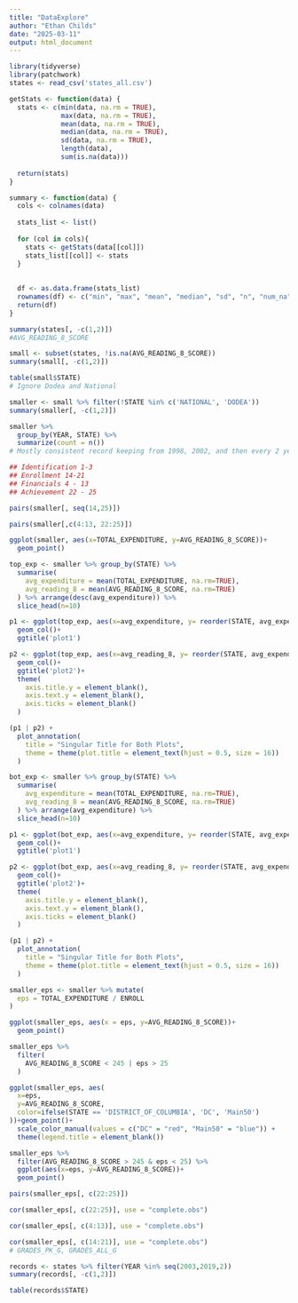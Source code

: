 ```yaml
---
title: "DataExplore"
author: "Ethan Childs"
date: "2025-03-11"
output: html_document
---
```


```r
library(tidyverse)
library(patchwork)
states <- read_csv('states_all.csv')
```

```r
getStats <- function(data) {
  stats <- c(min(data, na.rm = TRUE), 
             max(data, na.rm = TRUE), 
             mean(data, na.rm = TRUE), 
             median(data, na.rm = TRUE), 
             sd(data, na.rm = TRUE), 
             length(data), 
             sum(is.na(data)))
  
  return(stats)
}

summary <- function(data) {
  cols <- colnames(data)
  
  stats_list <- list()  
  
  for (col in cols){
    stats <- getStats(data[[col]])
    stats_list[[col]] <- stats  
  }
  
  
  df <- as.data.frame(stats_list)
  rownames(df) <- c("min", "max", "mean", "median", "sd", "n", "num_na")
  return(df)
}
```


```r
summary(states[, -c(1,2)])
#AVG_READING_8_SCORE
```

```r
small <- subset(states, !is.na(AVG_READING_8_SCORE))
summary(small[, -c(1,2)])
```

```r
table(small$STATE)
# Ignore Dodea and National

smaller <- small %>% filter(!STATE %in% c('NATIONAL', 'DODEA'))
summary(smaller[, -c(1,2)])
```


```r
smaller %>%
  group_by(YEAR, STATE) %>%
  summarize(count = n())
# Mostly consistent record keeping from 1998, 2002, and then every 2 years from 2003 to 2019
```


```r
## Identification 1-3
## Enrollment 14-21
## Financials 4 - 13
## Achievement 22 - 25

pairs(smaller[, seq(14,25)])
```

```r
pairs(smaller[,c(4:13, 22:25)])
```
```r
ggplot(smaller, aes(x=TOTAL_EXPENDITURE, y=AVG_READING_8_SCORE))+
  geom_point()
```

```r
top_exp <- smaller %>% group_by(STATE) %>% 
  summarise(
    avg_expenditure = mean(TOTAL_EXPENDITURE, na.rm=TRUE),
    avg_reading_8 = mean(AVG_READING_8_SCORE, na.rm=TRUE)
  ) %>% arrange(desc(avg_expenditure)) %>% 
  slice_head(n=10)

p1 <- ggplot(top_exp, aes(x=avg_expenditure, y= reorder(STATE, avg_expenditure))) +
  geom_col()+
  ggtitle('plot1')

p2 <- ggplot(top_exp, aes(x=avg_reading_8, y= reorder(STATE, avg_expenditure)))+
  geom_col()+
  ggtitle('plot2')+
  theme(
    axis.title.y = element_blank(),
    axis.text.y = element_blank(),
    axis.ticks = element_blank()
  )

(p1 | p2) + 
  plot_annotation(
    title = "Singular Title for Both Plots", 
    theme = theme(plot.title = element_text(hjust = 0.5, size = 16))
  )

```


```r
bot_exp <- smaller %>% group_by(STATE) %>% 
  summarise(
    avg_expenditure = mean(TOTAL_EXPENDITURE, na.rm=TRUE),
    avg_reading_8 = mean(AVG_READING_8_SCORE, na.rm=TRUE)
  ) %>% arrange(avg_expenditure) %>% 
  slice_head(n=10)

p1 <- ggplot(bot_exp, aes(x=avg_expenditure, y= reorder(STATE, avg_expenditure))) +
  geom_col()+
  ggtitle('plot1')

p2 <- ggplot(bot_exp, aes(x=avg_reading_8, y= reorder(STATE, avg_expenditure)))+
  geom_col()+
  ggtitle('plot2')+
  theme(
    axis.title.y = element_blank(),
    axis.text.y = element_blank(),
    axis.ticks = element_blank()
  )

(p1 | p2) + 
  plot_annotation(
    title = "Singular Title for Both Plots", 
    theme = theme(plot.title = element_text(hjust = 0.5, size = 16))
  )

```



```r
smaller_eps <- smaller %>% mutate(
  eps = TOTAL_EXPENDITURE / ENROLL
)

ggplot(smaller_eps, aes(x = eps, y=AVG_READING_8_SCORE))+
  geom_point()
```



```r
smaller_eps %>% 
  filter(
    AVG_READING_8_SCORE < 245 | eps > 25
  )
```

```r
ggplot(smaller_eps, aes(
  x=eps, 
  y=AVG_READING_8_SCORE, 
  color=ifelse(STATE == 'DISTRICT_OF_COLUMBIA', 'DC', 'Main50')
))+geom_point()+
  scale_color_manual(values = c("DC" = "red", "Main50" = "blue")) +
  theme(legend.title = element_blank())
```


```r
smaller_eps %>%
  filter(AVG_READING_8_SCORE > 245 & eps < 25) %>% 
  ggplot(aes(x=eps, y=AVG_READING_8_SCORE))+
  geom_point()
```


```r
pairs(smaller_eps[, c(22:25)])
```

```r
cor(smaller_eps[, c(22:25)], use = "complete.obs")
```

```r
cor(smaller_eps[, c(4:13)], use = "complete.obs")
```

```r
cor(smaller_eps[, c(14:21)], use = "complete.obs")
# GRADES_PK_G, GRADES_ALL_G
```

```r
records <- states %>% filter(YEAR %in% seq(2003,2019,2))
summary(records[, -c(1,2)])
```

```r
table(records$STATE)
```




